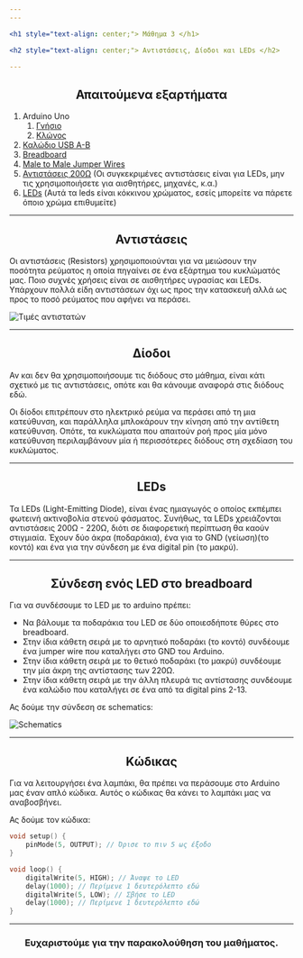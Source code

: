 ```yaml
---
---

<h1 style="text-align: center;"> Μάθημα 3 </h1>

<h2 style="text-align: center;"> Αντιστάσεις, Δίοδοι και LEDs </h2>

---
```


<h2 style="text-align: center;"> Απαιτούμενα εξαρτήματα </h2>

1. Arduino Uno
    1. [Γνήσιο](https://grobotronics.com/arduino-uno-rev3.html)
    2. [Κλώνος](https://grobotronics.com/funduino-uno-rev3.html)
2. [Καλώδιο USB A-B](https://grobotronics.com/usb-2.0-a-b-1.8m.html)
3. [Breadboard](https://grobotronics.com/breadboard-400-tie-point-white-half-size.html)
4. [Male to Male Jumper Wires](https://grobotronics.com/jumper-wires-15cm-male-to-male-pack-of-10.html)
5. [Αντιστάσεις 200Ω](https://grobotronics.com/carbon-1-4w-5-220ohm.html) (Οι συγκεκριμένες αντιστάσεις είναι για LEDs, μην τις χρησιμοποιήσετε για αισθητήρες, μηχανές, κ.α.)
6. [LEDs](https://grobotronics.com/led-5mm-clear-redhs.html) (Αυτά τα leds είναι κόκκινου χρώματος, εσείς μπορείτε να πάρετε όποιο χρώμα επιθυμείτε)


---

<h2 style="text-align: center;"> Αντιστάσεις </h2>

Οι αντιστάσεις (Resistors) χρησιμοποιούνται για να μειώσουν την ποσότητα ρεύματος η οποία πηγαίνει σε ένα εξάρτημα του κυκλώματός μας. 
Ποιο συχνές χρήσεις είναι σε αισθητήρες υγρασίας και LEDs. 
Υπάρχουν πολλά είδη αντιστάσεων όχι ως προς την κατασκευή αλλά ως προς το ποσό ρεύματος που αφήνει να περάσει.

![Τιμές αντιστατών](https://power.mozello.com/posts/params/post/1511923/15)

---

<h2 style="text-align: center;"> Δίοδοι </h2>

Αν και δεν θα χρησιμοποιήσουμε τις διόδους στο μάθημα, 
είναι κάτι σχετικό με τις αντιστάσεις, 
οπότε και θα κάνουμε αναφορά στις διόδους εδώ.

Οι δίοδοι επιτρέπουν στο ηλεκτρικό ρεύμα να περάσει από τη μια κατεύθυνση, 
και παράλληλα μπλοκάρουν την κίνηση από την αντίθετη κατεύθυνση. 
Οπότε, τα κυκλώματα που απαιτούν ροή προς μία μόνο κατεύθυνση περιλαμβάνουν μία ή περισσότερες διόδους στη σχεδίαση του κυκλώματος.

---

<h2 style="text-align: center;"> LEDs </h2>

Τα LEDs (Light-Emitting Diode), είναι ένας ημιαγωγός ο οποίος εκπέμπει φωτεινή ακτινοβολία στενού φάσματος. 
Συνήθως, τα LEDs χρειάζονται αντιστάσεις 200Ω - 220Ω, διότι σε διαφορετική περίπτωση θα καούν στιγμιαία.
Έχουν δύο άκρα (ποδαράκια), ένα για το GND (γείωση)(το κοντό) και ένα για την σύνδεση με ένα digital pin (το μακρύ).

---

<h2 style="text-align: center;"> Σύνδεση ενός LED στο breadboard </h2>

Για να συνδέσουμε το LED με το arduino πρέπει:
- Να βάλουμε τα ποδαράκια του LED σε δύο οποιεσδήποτε θύρες στο breadboard.
- Στην ίδια κάθετη σειρά με το αρνητικό ποδαράκι (το κοντό) συνδέουμε ένα jumper wire που καταλήγει στο GND του Arduino.
- Στην ίδια κάθετη σειρά με το θετικό ποδαράκι (το μακρύ) συνδέουμε την μία άκρη της αντίστασης των 220Ω.
- Στην ίδια κάθετη σειρά με την άλλη πλευρά τις αντίστασης συνδέουμε ένα καλώδιο που καταλήγει σε ένα από τα digital pins 2-13.

Ας δούμε την σύνδεση σε schematics:

![Schematics](https://cloud-brw8sh1bt-hack-club-bot.vercel.app/0mighty_turing-leelo.png)

---

<h2 style="text-align: center;"> Κώδικας </h2>

Για να λειτουργήσει ένα λαμπάκι,
θα πρέπει να περάσουμε στο Arduino μας έναν απλό κώδικα.
Αυτός ο κώδικας θα κάνει το λαμπάκι μας να αναβοσβήνει.

Ας δούμε τον κώδικα:

```cpp
void setup() {
    pinMode(5, OUTPUT); // Όρισε το πιν 5 ως έξοδο
}

void loop() {
    digitalWrite(5, HIGH); // Άναψε το LED
    delay(1000); // Περίµενε 1 δευτερόλεπτο εδώ
    digitalWrite(5, LOW); // Σβήσε το LED
    delay(1000); // Περίµενε 1 δευτερόλεπτο εδώ
}
```

---

<h3 style="text-align: center;"> Ευχαριστούμε για την παρακολούθηση του μαθήματος. </h3>